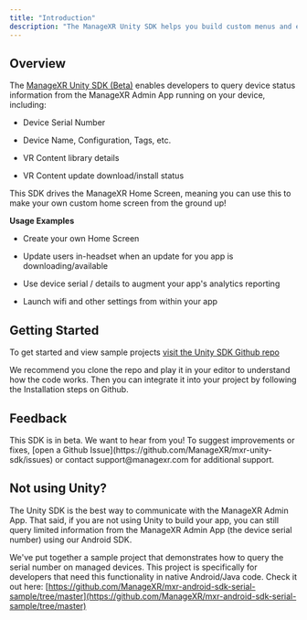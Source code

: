 ```yaml
---
title: "Introduction"
description: "The ManageXR Unity SDK helps you build custom menus and experiences by leveraging the capabilities of the ManageXR Admin App running on your device "
---
```


## Overview

The [ManageXR Unity SDK (Beta)](https://github.com/ManageXR/mxr-unity-sdk/) enables developers to query device status information from the ManageXR Admin App running on your device, including:

* Device Serial Number

* Device Name, Configuration, Tags, etc.

* VR Content library details

* VR Content update download/install status

This SDK drives the ManageXR Home Screen, meaning you can use this to make your own custom home screen from the ground up!

**Usage Examples**

* Create your own Home Screen

* Update users in-headset when an update for you app is downloading/available

* Use device serial / details to augment your app's analytics reporting

* Launch wifi and other settings from within your app

## Getting Started

To get started and view sample projects [visit the Unity SDK Github repo](https://github.com/ManageXR/mxr-unity-sdk/)

We recommend you clone the repo and play it in your editor to understand how the code works. Then you can integrate it into your project by following the Installation steps on Github.

## Feedback

<Note>
  This SDK is in beta. We want to hear from you! To suggest improvements or fixes, [open a Github Issue](https://github.com/ManageXR/mxr-unity-sdk/issues) or contact support@managexr.com for additional support.
</Note>

## Not using Unity?

The Unity SDK is the best way to communicate with the ManageXR Admin App. That said, if you are not using Unity to build your app, you can still query limited information from the ManageXR Admin App (the device serial number) using our Android SDK.

We've put together a sample project that demonstrates how to query the serial number on managed devices. This project is specifically for developers that need this functionality in native Android/Java code. Check it out here: [https://github.com/ManageXR/mxr-android-sdk-serial-sample/tree/master](https://github.com/ManageXR/mxr-android-sdk-serial-sample/tree/master)